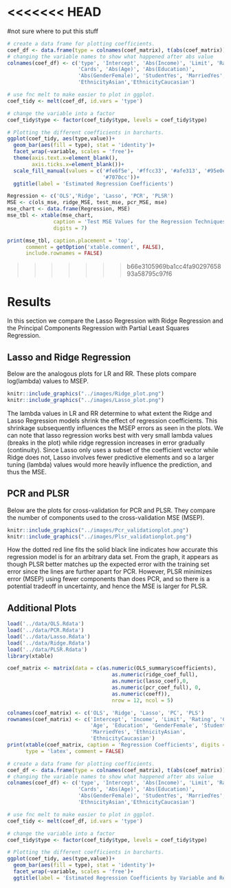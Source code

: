 <<<<<<< HEAD
=======
#not sure where to put this stuff

```r

# create a data frame for plotting coefficients.
coef_df <- data.frame(type = colnames(coef_matrix), t(abs(coef_matrix)))
# changing the variable names to show what happened after abs value
colnames(coef_df) <- c('type', 'Intercept', 'Abs(Income)', 'Limit', 'Rating',
                       'Cards', 'Abs(Age)', 'Abs(Education)', 
                       'Abs(GenderFemale)', 'StudentYes', 'MarriedYes', 
                       'EthnicityAsian','EthnicityCaucasian')

# use fnc melt to make easier to plot in ggplot. 
coef_tidy <- melt(coef_df, id.vars = 'type')

# change the variable into a factor 
coef_tidy$type <- factor(coef_tidy$type, levels = coef_tidy$type)

# Plotting the different coefficients in barcharts. 
ggplot(coef_tidy, aes(type,value))+
  geom_bar(aes(fill = type), stat = 'identity')+
  facet_wrap(~variable, scales = 'free')+
  theme(axis.text.x=element_blank(),
        axis.ticks.x=element_blank())+
  scale_fill_manual(values = c('#fe6f5e', '#ffcc33', '#afe313', '#95e0e8',
                               '#7070cc'))+
  ggtitle(label = 'Estimated Regression Coefficients')
```


```r
Regression <- c('OLS','Ridge', 'Lasso', 'PCR', 'PLSR')
MSE <- c(ols_mse, ridge_MSE, test_mse, pcr_MSE, mse)
mse_chart <- data.frame(Regression, MSE)
mse_tbl <- xtable(mse_chart,
               caption = 'Test MSE Values for the Regression Techniques',
               digits = 7)

print(mse_tbl, caption.placement = 'top',
      comment = getOption('xtable.comment', FALSE),
      include.rownames = FALSE)
```
>>>>>>> b66e3105969ba1cc4fa9029765893a58795c97f6


# Results

In this section we compare the Lasso Regression with Ridge Regression and the Principal Components Regression with Partial Least Squares Regression.
  
## Lasso and Ridge Regression

Below are the analogous plots for LR and RR. These plots compare log(lambda) values to MSEP.

```r
knitr::include_graphics("../images/Ridge_plot.png")
knitr::include_graphics("../images/Lasso_plot.png")
``` 

The lambda values in LR and RR determine to what extent the Ridge and Lasso Regression models shrink the effect of regression coefficients. This shrinkage subsequently influences the MSEP errors as seen in the plots. We can note that lasso regression works best with very small lambda values (breaks in the plot) while ridge regression increases in error gradually (continuity). Since Lasso only uses a subset of the coefficient vector while Ridge does not, Lasso involves fewer predictive elements and so a larger tuning (lambda) values would more heavily influence the prediction, and thus the MSE.   
    
## PCR and PLSR

Below are the plots for cross-validation for PCR and PLSR. They compare the number of components used to the cross-validation MSE (MSEP). 
    
```r
knitr::include_graphics("../images/Pcr_validationplot.png")
knitr::include_graphics("../images/Plsr_validationplot.png")
``` 

How the dotted red line fits the solid black line indicates how accurate this regression model is for an arbitrary data set. From the graph, it appears as though PLSR better matches up the expected error with the training set error since the lines are further apart for PCR. However, PLSR minimizes error (MSEP) using fewer components than does PCR, and so there is a potential tradeoff in uncertainty, and hence the MSE is larger for PLSR.
    
## Additional Plots

```r
load('../data/OLS.Rdata')
load('../data/PCR.Rdata')
load('../data/Lasso.Rdata')
load('../data/Ridge.Rdata')
load('../data/PLSR.Rdata')
library(xtable)

coef_matrix <- matrix(data = c(as.numeric(OLS_summary$coefficients), 
                                  as.numeric(ridge_coef_full),
                                  as.numeric(lasso_coef),0, 
                                  as.numeric(pcr_coef_full), 0, 
                                  as.numeric(coeff)), 
                                  nrow = 12, ncol = 5)

colnames(coef_matrix) <- c('OLS', 'Ridge', 'Lasso', 'PC', 'PLS')
rownames(coef_matrix) <- c('Intercept', 'Income', 'Limit', 'Rating', 'Cards',
                           'Age', 'Education', 'GenderFemale', 'StudentYes',
                           'MarriedYes', 'EthnicityAsian',
                           'EthnicityCaucasian')
print(xtable(coef_matrix, caption = 'Regression Coefficients', digits = 4),
      type = 'latex', comment = FALSE)

```

```r

# create a data frame for plotting coefficients.
coef_df <- data.frame(type = colnames(coef_matrix), t(abs(coef_matrix)))
# changing the variable names to show what happened after abs value
colnames(coef_df) <- c('type', 'Intercept', 'Abs(Income)', 'Limit', 'Rating',
                       'Cards', 'Abs(Age)', 'Abs(Education)', 
                       'Abs(GenderFemale)', 'StudentYes', 'MarriedYes', 
                       'EthnicityAsian','EthnicityCaucasian')

# use fnc melt to make easier to plot in ggplot. 
coef_tidy <- melt(coef_df, id.vars = 'type')

# change the variable into a factor 
coef_tidy$type <- factor(coef_tidy$type, levels = coef_tidy$type)

# Plotting the different coefficients in barcharts. 
ggplot(coef_tidy, aes(type,value))+
  geom_bar(aes(fill = type), stat = 'identity')+
  facet_wrap(~variable, scales = 'free')+
  ggtitle(label = 'Estimated Regression Coefficients by Variable and Regression')

```
